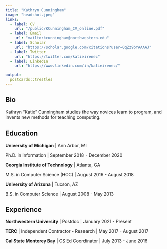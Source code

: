 ```yaml
---
title: "Kathryn Cunningham"
image: "headshot.jpeg"
links:
  - label: CV
    url: "/public/KCunningham_CV_online.pdf"
  - label: Email
    url: "mailto:kcunningham@northwestern.edu"
  - label: Scholar
    url: "https://scholar.google.com/citations?user=0qZz9bYAAAAJ"
  - label: Twitter
    url: "https://twitter.com/katieirenec"
  - label: LinkedIn
    url: "https://www.linkedin.com/in/katieirenec/"

output:
  postcards::trestles
---
```

 
## Bio

Kathryn "Katie" Cunningham studies the way novices learn to program, and invents new methods for teaching computing. 

## Education

**University of Michigan** | Ann Arbor, MI

Ph.D. in Information | September 2018 - December 2020

**Georgia Institute of Technology** | Atlanta, GA

M.S. in Computer Science (HCC) | August 2016 - August 2018

**University of Arizona** | Tucson, AZ

B.S. in Computer Science | August 2008 - May 2013

## Experience

**Northwestern University** | Postdoc | January 2021 - Present

**TERC** | Independent Contractor - Research | May 2017 - August 2017

**Cal State Monterey Bay** | CS Ed Coordinator | July 2013 - June 2016
